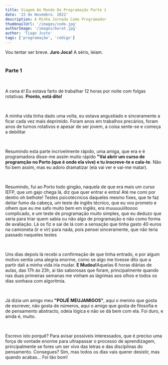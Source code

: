 ```yaml
---
title: Viagem Ao Mundo Da Programação Parte 1
date: '23 de Novembro. 2022'
description: A Minha Jornada Como Programador
thumbnailUrl: '/images/code.jpg'
authorImage: '/images/borat.jpg'
author: 'Tiago Justo'
tags: ['programação', 'código']
---
```


<div>
  Vou tentar ser breve. <strong>Juro Joca!</strong> A sério, leiam. <br />
  
</div>

<br />

### Parte 1
<br />
<div>
    <p>A cena é! Eu estava farto de trabalhar 12 horas por noite com folgas rotativas. <strong>Pronto, está dito!</strong></p>
    <br />
    <p>A minha vida tinha dado uma volta, eu estava angustiado e sinceramente a ficar cada vez mais deprimido.
     Foram anos em trabalhos precários, foram anos de turnos rotativos e apesar de ser jovem, a coisa sente-se e começa a debilitar</p>
    <br />
     <p>Resumindo esta parte incrivelmente rápido, uma amiga, que era e é programadora disse-me assim muito rápido 
     <strong>"Vai abrir um curso de programção no Porto (que é onde ela vive) e tu inscreve-te e cala-te</strong>. Não foi bem assim,
     mas eu adoro dramatizar (ela vai ver e vai-me matar).</p>
     <br />
     <p>Resumindo, fui ao Porto todo gingão, naquela de que era mais um curso IEFP, que um gajo chega lá, diz que quer entrar 
     e entra! Até me comi por dentro oh belhote! Testes psicotécnicos daqueles mesmo fixes, que te faz deitar fumo da cabeça,
     um teste de inglês técnico, que eu vos prometo e olhem que eu me safo muito bem em inglês, era muuuuuiiitoooo complicado,
     e um teste de programação muito simples, que eu deduzo que seria para triar quem sabia ou não algo de programação e não como
     forma de avaliação. Lá os fiz e saí de lá com a sensação que tinha gasto 40 euros na camioneta (ir e vir) para nada, pois
     pensei sinceramente, que não teria passado naqueles testes</p>
     <br />
     <p>Uns dias depois lá recebi a confirmação de que tinha entrado, e por algum motivo sentia uma alegria enorme, como se algo
     me tivesse dito que a partir dali a minha vida iria mudar. <strong>E Mudou!</strong>Aquelas 6 horas diárias de aulas, das 17h às 23h,
     ai tão saborosas que foram, principalmente quando nas duas primeiras semanas me vinham as lágrimas aos olhos e todos os dias sonhava
     com algoritmia.</p>
     <br />
     <p>Já dizia um amigo meu <strong>"POIJÉ MEUJAMIGOS"</strong>, aqui o menino que gosta de escrever, não gosta de números,
     aqui o amigo que gosta de filosofia e de pensamento abstracto, odeia lógica e não se dá bem com ela. Foi duro, e ainda é,
    muito.</p>
     <br />
     <p>Escrevo isto porquê? Para avisar possíveis interessados, que é preciso uma força de vontade enorme para ultrapassar o processo
     de aprendizagem, principalmente se fores um ser vivo das letras e das disciplinas do pensamento. Consegues? Sim, mas todos os
     dias vais querer desistir, mas quando acabas... Foi tão bom!</p>

    
</div>



